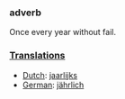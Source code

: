===adverb===
Once every year without fail.

===[[Translation]]s===
*[[Dutch]]: [[jaarlijks]]
*[[German]]: [[jährlich]]